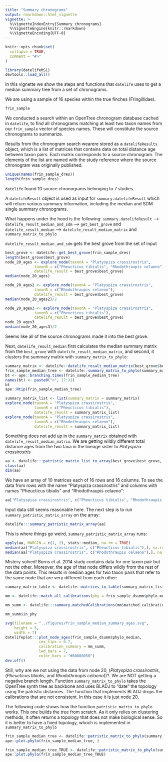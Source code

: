 ```yaml
---
title: "Summary chronograms"
output: rmarkdown::html_vignette
vignette: >
  %\VignetteIndexEntry{Summary chronograms}
  %\VignetteEngine{knitr::rmarkdown}
  %\VignetteEncoding{UTF-8}
---
```


```r
knitr::opts_chunk$set(
  collapse = TRUE,
  comment = "#>"
)
```

```r
library(datelifeMS1)
devtools::load_all()
```

In this vignette we show the steps and functions that `datelife` uses to get a median summary tree from a set of chronograms.

We are using a sample of 16 species within the true finches (Fringillidae).

```r
frin_sample
```

We conducted a search within an OpenTree chronogram database cached in `datelife`, to find all chronograms matching at least two taxon names from our `frin_sample` vector of species names. These will constitute the source chronograms to summarize.

Results from the chronogram search wearere stored as a `datelifeResults` object, which is a list of matrices that contains data on total distance age between taxon pairs. Each matrix corresponds to a source chronogram. The elements of the list are named with the study reference where the source chronogram was originally published.

```r
unique(names(frin_sample_dres))
length(frin_sample_dres)
```

`datelife` found 10 source chronograms belonging to 7 studies.

A `datelifeResult` object is used as input for `summary.datelifeResult` which will return various summary information, including the median and SDM single summary chronograms.

What happens under the hood is the following: `summary.datelifeResult`
--> `datelife_result_median_and_sdm`
--> `get_best_grove` and `datelife_result_median`
--> `datelife_result_median_matrix` and `summary_matrix_to_phylo`

`datelife_result_median_and_sdm` gets the best grove from the set of input 
```r
best_grove <- datelife::get_best_grove(frin_sample_dres)
length(best_grove$best_grove)
node_20_ages <- explore_node(taxonA = "Platyspiza crassirostris",
             taxonB = c("Pheucticus tibialis", "Rhodothraupis celaeno"), 
             datelife_result = best_grove$best_grove)
median(node_20_ages)

node_20_ages2 <- explore_node(taxonA = "Platyspiza crassirostris",
             taxonB = c("Rhodothraupis celaeno"), 
             datelife_result = best_grove$best_grove)
median(node_20_ages2)/2

node_20_ages3 <- explore_node(taxonA = "Platyspiza crassirostris",
             taxonB = c("Pheucticus tibialis"), 
             datelife_result = best_grove$best_grove)
node_20_ages3
median(node_20_ages3)/2
```

Seems like all of the source chronograms made it into the best grove.

Next, `datelife_result_median` first calculates the median summary matrix from the `best_grove` with `datelife_result_median_matrix`, and second, it clusters the summary matrix with `summary_matrix_to_phylo`:

```r
summary_matrix <- datelife::datelife_result_median_matrix(best_grove$best_grove)
frin_sample_median_tree <- datelife::summary_matrix_to_phylo(summary_matrix, fix_negative_brlen = FALSE)
bt <- ape::branching.times(frin_sample_median_tree)
names(bt) <- paste0("n", 17:31)
bt
ape::Ntip(frin_sample_median_tree)
```

```r
summary_matrix_list <- list(summary_matrix = summary_matrix)
explore_node(taxonA = "Platyspiza crassirostris",
             taxonB = c("Pheucticus tibialis"),
             datelife_result = summary_matrix_list)
explore_node(taxonA = "Platyspiza crassirostris",
             taxonB = c("Rhodothraupis celaeno"),
             datelife_result = summary_matrix_list)

```

Something does not add up in the `summary_matrix` obtained with `datelife_result_median_matrix`.
We are getting wildly different total distance ages from the two taxa in the lineage sister to *Platyspiza crassirostris*

```r
aa <- datelife:::patristic_matrix_list_to_array(best_grove$best_grove, pad = TRUE)
class(aa)
dim(aa) 
```
We have an array of 10 matrices each of 16 rows and 16 columns.
To see the data from rows with the name "Platyspiza crassirostris" and columns with names "Pheucticus tibialis" and "Rhodothraupis celaeno":

```r
aa["Platyspiza crassirostris", c("Pheucticus tibialis", "Rhodothraupis celaeno"),]
```

Input data still seems reasonable here.
The next step is to run `summary_patristic_matrix_array` on the array:

```r
datelife:::summary_patristic_matrix_array(aa)

```
This is where things go weird, `summary_patristic_matrix_array` runs:

```r
apply(aa, MARGIN = c(1, 2), stats::median, na.rm = TRUE)
median(aa["Platyspiza crassirostris", c("Pheucticus tibialis"),], na.rm = TRUE)/2
median(aa["Platyspiza crassirostris", c("Rhodothraupis celaeno"),], na.rm = TRUE)/2
```
Mistery solved!
Burns et al. 2014 study contains data for one taxon pair but not the other. Moreover, the age of that node differs wildly from the rest of the data points. This results in median ages for two taxon pairs that refer to the same node that are very different from each other: 

```r
summary_matrix_table <- datelife::matrices_to_table(summary_matrix_list)

mm <- datelife::match_all_calibrations(phy = frin_sample_dsumm$phylo_median, calibrations = summary_matrix_table)

mm_summ <- datelife:::summary.matchedCalibrations(mm$matched_calibrations)

mm_summ$in_phy

svg(filename = "../figures/frin_sample_median_summary_ages.svg",
    height = 5,
    width = 7)
datelifeplot:::plot_node_ages(frin_sample_dsumm$phylo_median,
               cex_tips = 0.7,
               calibration_summary = mm_summ,
               lwd_bars = 7,
               color_bars = "#80808050")
dev.off()
```

Still, why are we not using the data from node 20, (_Platyspiza crassirostris_, (_Pheucticus tibialis_, and _Rhodothraupis celaeno_))?. We are NOT getting a negative branch length. Function `summary_matrix_to_phylo` takes the OpenTree synth tree as backbone and uses BLADJ to "date" the topology using the patristic distances. The function that implements BLADJ drops the calibrations that are not consistent. In this case it is just node 20.

The following code shows how the function `patristic_matrix_to_phylo` works. This one builds the tree from scratch. As it only relies on clustering methods, it often returns a topology that does not make biological sense. So it is better to have a fixed topology, whoch is implemented in `summary_matrix_to_phylo`

```r
frin_sample_median_tree <- datelife::patristic_matrix_to_phylo(summary_matrix, fix_negative_brlen = FALSE)
ape::plot.phylo(frin_sample_median_tree, )

frin_sample_median_tree_TRUE <- datelife::patristic_matrix_to_phylo(summary_matrix, fix_negative_brlen = TRUE)
ape::plot.phylo(frin_sample_median_tree_TRUE)
```


